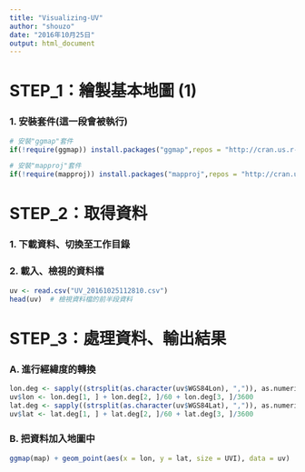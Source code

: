 ```yaml
---
title: "Visualizing-UV"
author: "shouzo"
date: "2016年10月25日"
output: html_document
---
```



# STEP_1：繪製基本地圖 (1)
### 1. 安裝套件(這一段會被執行)
```r
# 安裝"ggmap"套件
if(!require(ggmap)) install.packages("ggmap",repos = "http://cran.us.r-project.org")

# 安裝"mapproj"套件
if(!require(mapproj)) install.packages("mapproj",repos = "http://cran.us.r-project.org")
```




# STEP_2：取得資料
### 1. 下載資料、切換至工作目錄
### 2. 載入、檢視的資料檔
```r
uv <- read.csv("UV_20161025112810.csv")
head(uv)  # 檢視資料檔的前半段資料
```




# STEP_3：處理資料、輸出結果
### A. 進行經緯度的轉換
```r
lon.deg <- sapply((strsplit(as.character(uv$WGS84Lon), ",")), as.numeric)
uv$lon <- lon.deg[1, ] + lon.deg[2, ]/60 + lon.deg[3, ]/3600
lat.deg <- sapply((strsplit(as.character(uv$WGS84Lat), ",")), as.numeric)
uv$lat <- lat.deg[1, ] + lat.deg[2, ]/60 + lat.deg[3, ]/3600
```


### B. 把資料加入地圖中
```r
ggmap(map) + geom_point(aes(x = lon, y = lat, size = UVI), data = uv)
```